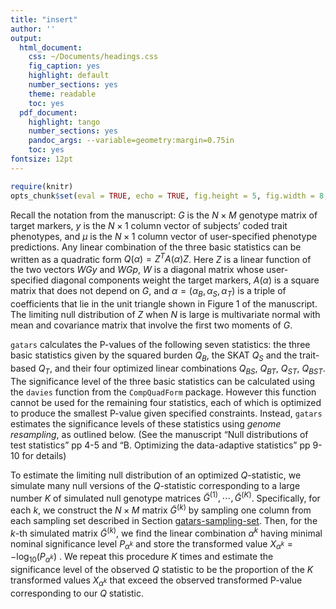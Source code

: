 ```yaml
---
title: "insert"
author: ''
output:
  html_document:
    css: ~/Documents/headings.css
    fig_caption: yes
    highlight: default
    number_sections: yes
    theme: readable
    toc: yes
  pdf_document:
    highlight: tango
    number_sections: yes
    pandoc_args: --variable=geometry:margin=0.75in
    toc: yes
fontsize: 12pt
---
```

<A NAME="top"> </A>
```r
require(knitr)
opts_chunk$set(eval = TRUE, echo = TRUE, fig.height = 5, fig.width = 8, tidy=FALSE)
```





Recall the notation from the manuscript: $G$ is the $N \times M$ genotype matrix of target markers, $y$ is the $N \times 1$ column vector of subjects’ coded trait phenotypes, and $\mu$ is the $N \times 1$ column vector of user-specified phenotype predictions. Any linear combination of the three basic statistics can be written as a quadratic form $Q(\alpha) = Z^T A(\alpha) Z$. Here $Z$ is a linear function of the two vectors $W G y$ and $W G p$, $W$ is a diagonal matrix whose user-specified diagonal components weight the target markers, $A(\alpha)$ is a square matrix that does not depend on $G$, and $\alpha = \big( \alpha_B, \alpha_S, \alpha_T \big)$  is a triple of coefficients that lie in the unit triangle shown in Figure 1 of the manuscript.  The limiting null distribution of $Z$ when $N$ is large is multivariate normal with mean and covariance matrix that involve the first two moments of $G$.

`gatars` calculates the P-values of the following seven statistics: the three
basic statistics given by the squared burden $Q_B$, the SKAT $Q_S$ and the
trait-based $Q_T$, and their four optimized linear combinations $Q_{BS}$, $Q_{BT}$, $Q_{ST}$,
$Q_{BST}$. The significance level of the three basic statistics can be calculated
using the `davies` function from the `CompQuadForm` package. However this function
cannot be used for the remaining four statistics, each of which is optimized to
produce the smallest P-value given specified constraints.  Instead, `gatars` estimates the
significance levels of these statistics using *genome resampling*, as outlined
below. (See the manuscript "Null distributions of test statistics" pp 4-5 and "B. Optimizing the data-adaptive statistics" pp 9-10 for details)

To estimate the limiting null distribution of an optimized $Q$-statistic, we 
simulate  many null versions of the $Q$-statistic corresponding to a large number 
$K$ of simulated null genotype matrices $\tilde{G}^{(1)}, \cdots, \tilde{G}^{(K)}$.  Specifically, for
each $k$,  we construct the $N \times M$ matrix $\tilde{G}^{(k)}$ by sampling one column from each
sampling set described in Section [gatars-sampling-set](#gatars-sampling-set).  Then, for the $k$-th
simulated matrix $\tilde{G}^{(k)}$, we find the linear combination $\alpha^{k}$  having minimal nominal
significance level $P_{\alpha^{k}}$  and store the transformed value $X_{\alpha^{k}} = - \text{log}_{10} \big( P_{\alpha^{k}} \big)$ . 
We repeat this
procedure $K$ times and estimate the significance level of the observed $Q$
statistic to be the proportion of the $K$ transformed values $X_{\alpha^k}$ that exceed the
observed transformed P-value corresponding to our $Q$ statistic.





















